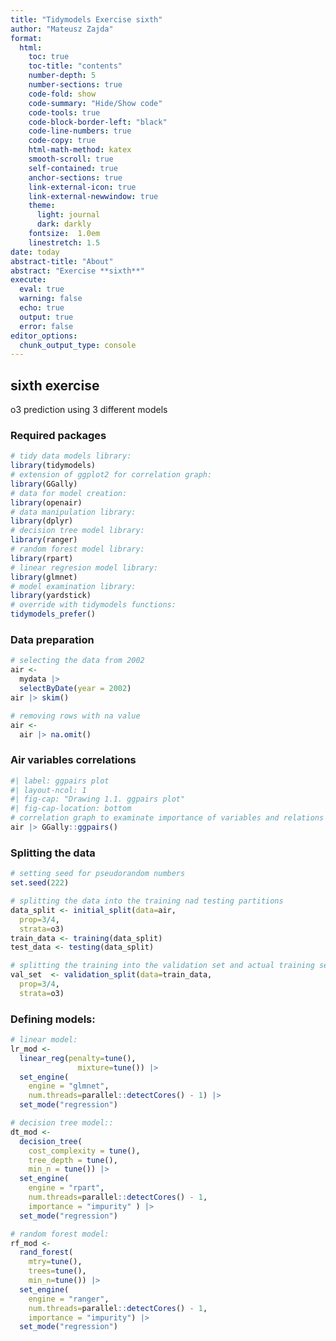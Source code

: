 ```yaml
---
title: "Tidymodels Exercise sixth"
author: "Mateusz Zajda"
format: 
  html:
    toc: true
    toc-title: "contents"
    number-depth: 5
    number-sections: true
    code-fold: show
    code-summary: "Hide/Show code"
    code-tools: true
    code-block-border-left: "black"
    code-line-numbers: true
    code-copy: true
    html-math-method: katex
    smooth-scroll: true
    self-contained: true
    anchor-sections: true
    link-external-icon: true
    link-external-newwindow: true
    theme: 
      light: journal
      dark: darkly
    fontsize:  1.0em
    linestretch: 1.5
date: today
abstract-title: "About"
abstract: "Exercise **sixth**"
execute: 
  eval: true
  warning: false
  echo: true
  output: true
  error: false
editor_options: 
  chunk_output_type: console
---
```


```{=html}
<style type="text/css"> body {text-align: justify} </style>
```
## sixth exercise
o3 prediction using 3 different models

### Required packages
```r
# tidy data models library:
library(tidymodels)
# extension of ggplot2 for correlation graph:
library(GGally) 
# data for model creation:
library(openair)
# data manipulation library:
library(dplyr)
# decision tree model library:
library(ranger)
# random forest model library:
library(rpart)
# linear regresion model library:
library(glmnet)
# model examination library:
library(yardstick)
# override with tidymodels functions:
tidymodels_prefer()
```

### Data preparation

```r
# selecting the data from 2002
air <- 
  mydata |> 
  selectByDate(year = 2002)
air |> skim()

# removing rows with na value
air <- 
  air |> na.omit()
```

### Air variables correlations

```r
#| label: ggpairs plot
#| layout-ncol: 1
#| fig-cap: "Drawing 1.1. ggpairs plot"
#| fig-cap-location: bottom
# correlation graph to examinate importance of variables and relations between them
air |> GGally::ggpairs()
```

### Splitting the data

```r
# setting seed for pseudorandom numbers
set.seed(222)

# splitting the data into the training nad testing partitions
data_split <- initial_split(data=air, 
  prop=3/4, 
  strata=o3)
train_data <- training(data_split)
test_data <- testing(data_split)

# splitting the training into the validation set and actual training set 
val_set  <- validation_split(data=train_data, 
  prop=3/4, 
  strata=o3)
```

### Defining models:

```r
# linear model:
lr_mod <-
  linear_reg(penalty=tune(),
               mixture=tune()) |>
  set_engine(
    engine = "glmnet",
    num.threads=parallel::detectCores() - 1) |>
  set_mode("regression")

# decision tree model::
dt_mod <- 
  decision_tree(
    cost_complexity = tune(), 
    tree_depth = tune(),
    min_n = tune()) |> 
  set_engine(
    engine = "rpart",
    num.threads=parallel::detectCores() - 1,
    importance = "impurity" ) |> 
  set_mode("regression")

# random forest model:
rf_mod <- 
  rand_forest(
    mtry=tune(),
    trees=tune(),
    min_n=tune()) |>
  set_engine(
    engine = "ranger",
    num.threads=parallel::detectCores() - 1,
    importance = "impurity") |> 
  set_mode("regression")
```